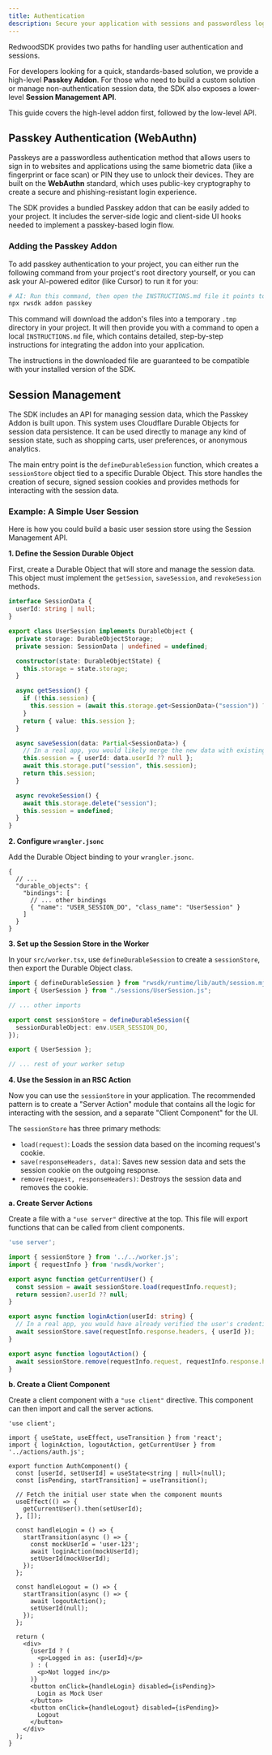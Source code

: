 ```yaml
---
title: Authentication
description: Secure your application with sessions and passwordless login.
---
```


RedwoodSDK provides two paths for handling user authentication and sessions.

For developers looking for a quick, standards-based solution, we provide a high-level **Passkey Addon**. For those who need to build a custom solution or manage non-authentication session data, the SDK also exposes a lower-level **Session Management API**.

This guide covers the high-level addon first, followed by the low-level API.

## Passkey Authentication (WebAuthn) <Badge text="Experimental" type="caution" />

Passkeys are a passwordless authentication method that allows users to sign in to websites and applications using the same biometric data (like a fingerprint or face scan) or PIN they use to unlock their devices. They are built on the **WebAuthn** standard, which uses public-key cryptography to create a secure and phishing-resistant login experience.

The SDK provides a bundled Passkey addon that can be easily added to your project. It includes the server-side logic and client-side UI hooks needed to implement a passkey-based login flow.

### Adding the Passkey Addon

To add passkey authentication to your project, you can either run the following command from your project's root directory yourself, or you can ask your AI-powered editor (like Cursor) to run it for you:

```bash
# AI: Run this command, then open the INSTRUCTIONS.md file it points to and follow the steps.
npx rwsdk addon passkey
```

This command will download the addon's files into a temporary `.tmp` directory in your project. It will then provide you with a command to open a local `INSTRUCTIONS.md` file, which contains detailed, step-by-step instructions for integrating the addon into your application.

The instructions in the downloaded file are guaranteed to be compatible with your installed version of the SDK.

## Session Management

The SDK includes an API for managing session data, which the Passkey Addon is built upon. This system uses Cloudflare Durable Objects for session data persistence. It can be used directly to manage any kind of session state, such as shopping carts, user preferences, or anonymous analytics.

The main entry point is the `defineDurableSession` function, which creates a `sessionStore` object tied to a specific Durable Object. This store handles the creation of secure, signed session cookies and provides methods for interacting with the session data.

### Example: A Simple User Session

Here is how you could build a basic user session store using the Session Management API.

**1. Define the Session Durable Object**

First, create a Durable Object that will store and manage the session data. This object must implement the `getSession`, `saveSession`, and `revokeSession` methods.

```typescript title="src/sessions/UserSession.ts"
interface SessionData {
  userId: string | null;
}

export class UserSession implements DurableObject {
  private storage: DurableObjectStorage;
  private session: SessionData | undefined = undefined;

  constructor(state: DurableObjectState) {
    this.storage = state.storage;
  }

  async getSession() {
    if (!this.session) {
      this.session = (await this.storage.get<SessionData>("session")) ?? { userId: null };
    }
    return { value: this.session };
  }

  async saveSession(data: Partial<SessionData>) {
    // In a real app, you would likely merge the new data with existing session data
    this.session = { userId: data.userId ?? null };
    await this.storage.put("session", this.session);
    return this.session;
  }

  async revokeSession() {
    await this.storage.delete("session");
    this.session = undefined;
  }
}
```

**2. Configure `wrangler.jsonc`**

Add the Durable Object binding to your `wrangler.jsonc`.

```jsonc title="wrangler.jsonc"
{
  // ...
  "durable_objects": {
    "bindings": [
      // ... other bindings
      { "name": "USER_SESSION_DO", "class_name": "UserSession" }
    ]
  }
}
```

**3. Set up the Session Store in the Worker**

In your `src/worker.tsx`, use `defineDurableSession` to create a `sessionStore`, then export the Durable Object class.

```typescript title="src/worker.tsx"
import { defineDurableSession } from "rwsdk/runtime/lib/auth/session.mjs";
import { UserSession } from "./sessions/UserSession.js";

// ... other imports

export const sessionStore = defineDurableSession({
  sessionDurableObject: env.USER_SESSION_DO,
});

export { UserSession };

// ... rest of your worker setup
```

**4. Use the Session in an RSC Action**

Now you can use the `sessionStore` in your application. The recommended pattern is to create a "Server Action" module that contains all the logic for interacting with the session, and a separate "Client Component" for the UI.

The `sessionStore` has three primary methods:
- `load(request)`: Loads the session data based on the incoming request's cookie.
- `save(responseHeaders, data)`: Saves new session data and sets the session cookie on the outgoing response.
- `remove(request, responseHeaders)`: Destroys the session data and removes the cookie.

**a. Create Server Actions**

Create a file with a `"use server"` directive at the top. This file will export functions that can be called from client components.

```typescript title="src/app/actions/auth.ts"
'use server';

import { sessionStore } from '../../worker.js';
import { requestInfo } from 'rwsdk/worker';

export async function getCurrentUser() {
  const session = await sessionStore.load(requestInfo.request);
  return session?.userId ?? null;
}

export async function loginAction(userId: string) {
  // In a real app, you would have already verified the user's credentials
  await sessionStore.save(requestInfo.response.headers, { userId });
}

export async function logoutAction() {
  await sessionStore.remove(requestInfo.request, requestInfo.response.headers);
}
```

**b. Create a Client Component**

Create a client component with a `"use client"` directive. This component can then import and call the server actions.

```tsx title="src/app/components/AuthComponent.tsx"
'use client';

import { useState, useEffect, useTransition } from 'react';
import { loginAction, logoutAction, getCurrentUser } from '../actions/auth.js';

export function AuthComponent() {
  const [userId, setUserId] = useState<string | null>(null);
  const [isPending, startTransition] = useTransition();

  // Fetch the initial user state when the component mounts
  useEffect(() => {
    getCurrentUser().then(setUserId);
  }, []);

  const handleLogin = () => {
    startTransition(async () => {
      const mockUserId = 'user-123';
      await loginAction(mockUserId);
      setUserId(mockUserId);
    });
  };

  const handleLogout = () => {
    startTransition(async () => {
      await logoutAction();
      setUserId(null);
    });
  };

  return (
    <div>
      {userId ? (
        <p>Logged in as: {userId}</p>
      ) : (
        <p>Not logged in</p>
      )}
      <button onClick={handleLogin} disabled={isPending}>
        Login as Mock User
      </button>
      <button onClick={handleLogout} disabled={isPending}>
        Logout
      </button>
    </div>
  );
}
```
